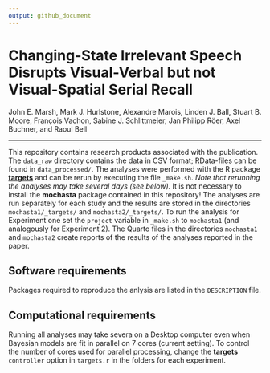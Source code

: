 ```yaml
---
output: github_document
---
```


# Changing-State Irrelevant Speech Disrupts Visual-Verbal but not Visual-Spatial Serial Recall

John E. Marsh, Mark J. Hurlstone, Alexandre Marois, Linden J. Ball, Stuart B. Moore, François Vachon, Sabine J. Schlittmeier, Jan Philipp Röer, Axel Buchner, and Raoul Bell

---

This repository contains research products associated with the publication.
The `data_raw` directory contains the data in CSV format; RData-files can be found in `data_processed/`.
The analyses were performed with the R package [**targets**](https://cran.r-project.org/web/packages/targets/index.html) and can be rerun by executing the file `_make.sh`.
*Note that rerunning the analyses may take several days (see below).*
It is not necessary to install the **mochasta** package contained in this repository!
The analyses are run separately for each study and the results are stored in the directories `mochasta1/_targets/` and `mochasta2/_targets/`.
To run the analysis for Experiment one set the `project` variable in `_make.sh` to `mochasta1` (and analogously for Experiment 2).
The Quarto files in the directories `mochasta1` and `mochasta2` create reports of the results of the analyses reported in the paper.

## Software requirements

Packages required to reproduce the anlysis are listed in the `DESCRIPTION` file.

## Computational requirements

Running all analyses may take severa on a Desktop computer even when Bayesian models are fit in parallel on 7 cores (current setting).
To control the number of cores used for parallel processing, change the **targets** `controller` option in `targets.r` in the folders for each experiment. 
